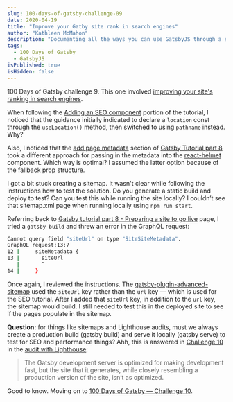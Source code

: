 ```yaml
---
slug: 100-days-of-gatsby-challenge-09
date: 2020-04-19
title: "Improve your Gatby site rank in search engines"
author: "Kathleen McMahon"
description: "Documenting all the ways you can use GatsbyJS through a set of challenges."
tags:
  - 100 Days of Gatsby
  - GatsbyJS
isPublished: true
isHidden: false
---
```


100 Days of Gatsby challenge 9. This one involved [improving your site's ranking in search engines](https://www.gatsbyjs.org/blog/100days/seo/#challenge-9-help-your-site-rank-no-1-in-search-engines).

When following the [Adding an SEO component](https://www.gatsbyjs.org/docs/add-seo-component/) portion of the tutorial, I noticed that the guidance initially indicated to declare a `location` const through the `useLocation()` method, then switched to using `pathname` instead. Why?

Also, I noticed that the [add page metadata](https://www.gatsbyjs.org/tutorial/part-eight/#add-page-metadata) section of [Gatsby Tutorial part 8](https://www.gatsbyjs.org/tutorial/part-eight) took a different approach for passing in the metadata into the [react-helmet](https://github.com/nfl/react-helmet) component. Which way is optimal? I assumed the latter option because of the fallback prop structure.

I got a bit stuck creating a sitemap. It wasn't clear while following the instructions how to test the solution. Do you generate a static build and deploy to test? Can you test this while running the site locally? I couldn’t see that sitemap.xml page when running locally using `npm run start`.

Referring back to [Gatsby tutorial part 8 - Preparing a site to go live](https://www.gatsbyjs.org/tutorial/part-eight/) page, I tried a `gatsby build` and threw an error in the GraphQL request:

```bash
Cannot query field "siteUrl" on type "SiteSiteMetadata".
GraphQL request:13:7
12 |     siteMetadata {
13 |       siteUrl
   |       ^
14 |     }
```

Once again, I reviewed the instructions. The [gatsby-plugin-advanced-sitemap](https://www.gatsbyjs.org/packages/gatsby-plugin-advanced-sitemap/) used the `siteUrl` key rather than the `url` key — which is used for the SEO tutorial. After I added that `siteUrl` key, in addition to the `url` key, the sitemap would build. I still needed to test this in the deployed site to see if the pages populate in the sitemap.

**Question:** for things like sitemaps and Lighthouse audits, must we always create a production build (gatsby build) and serve it locally (gatsby serve) to test for SEO and performance things? Ahh, this is answered in [Challenge 10](https://www.gatsbyjs.org/blog/100days/performance) in the [audit with Lighthouse](https://www.gatsbyjs.org/docs/audit-with-lighthouse/):

> The Gatsby development server is optimized for making development fast, but the site that it generates, while closely resembling a production version of the site, isn’t as optimized.

Good to know. Moving on to [100 Days of Gatsby — Challenge 10](/write/100-days-of-gatsby-challenge-10/).
